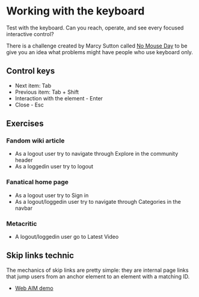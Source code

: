 # Working with the keyboard

Test with the keyboard. Can you reach, operate, and see every focused interactive control?

There is a challenge created by Marcy Sutton called <a class="link" href="https://www.a11yproject.com/posts/no-mouse-days/">No Mouse Day</a> to be give you an idea what problems might have people who use keyboard only.

## Control keys

- Next item: Tab
- Previous item: Tab + Shift
- Interaction with the element - Enter
- Close - Esc

## Exercises

### Fandom wiki article

- As a logout user try to navigate through Explore in the community header
- As a loggedin user try to logout

### Fanatical home page

- As a logout user try to Sign in
- As a logout/loggedin user try to navigate through Categories in the navbar

### Metacritic

- A logout/loggedin user go to Latest Video


## Skip links technic

The mechanics of skip links are pretty simple: they are internal page links that jump users from an anchor element to an element with a matching ID.



- <a class="link" href="https://webaim.org/">Web AIM demo</a>







